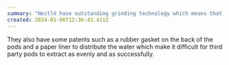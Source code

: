 ```yaml
---
summary: "Nestlé have outstanding grinding technology which means that their Nespresso pods can beat third party pods even with objectively worse coffee"
created: 2024-01-06T12:36:43.411Z
---
```


They also have some patents such as a rubber gasket on the back of the pods and a paper liner to distribute the water which make it difficult for third party pods to extract as evenly and as successfully.
